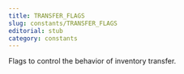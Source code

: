 ```yaml
---
title: TRANSFER_FLAGS
slug: constants/TRANSFER_FLAGS
editorial: stub
category: constants
---
```


<LSLConstant
	name="TRANSFER_FLAGS"
	type="integer"
	value="1"
/>

Flags to control the behavior of inventory transfer.
